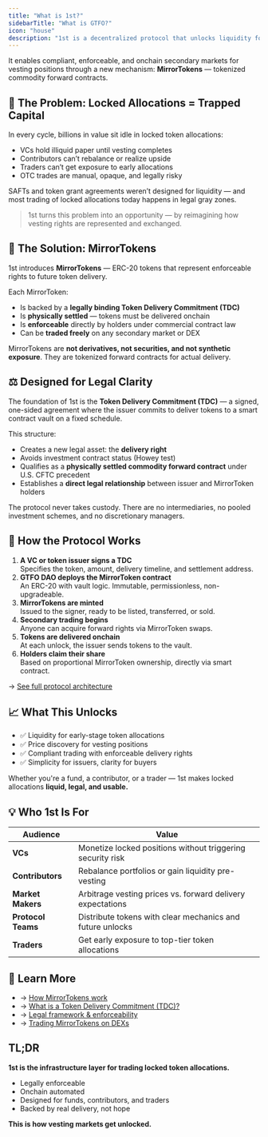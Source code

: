 ```yaml
---
title: "What is 1st?"
sidebarTitle: "What is GTFO?"
icon: "house"
description: "1st is a decentralized protocol that unlocks liquidity for locked token allocations."
---
```


It enables compliant, enforceable, and onchain secondary markets for vesting positions through a new mechanism: **MirrorTokens** — tokenized commodity forward contracts.

## 🚧 The Problem: Locked Allocations = Trapped Capital

In every cycle, billions in value sit idle in locked token allocations:

- VCs hold illiquid paper until vesting completes
- Contributors can’t rebalance or realize upside
- Traders can’t get exposure to early allocations
- OTC trades are manual, opaque, and legally risky

SAFTs and token grant agreements weren’t designed for liquidity — and most trading of locked allocations today happens in legal gray zones.

> 1st turns this problem into an opportunity — by reimagining how vesting rights are represented and exchanged.

## 🧬 The Solution: MirrorTokens

1st introduces **MirrorTokens** — ERC-20 tokens that represent enforceable rights to future token delivery.

Each MirrorToken:

- Is backed by a **legally binding Token Delivery Commitment (TDC)**
- Is **physically settled** — tokens must be delivered onchain
- Is **enforceable** directly by holders under commercial contract law
- Can be **traded freely** on any secondary market or DEX

MirrorTokens are **not derivatives, not securities, and not synthetic exposure**. They are tokenized forward contracts for actual delivery.

## ⚖️ Designed for Legal Clarity

The foundation of 1st is the **Token Delivery Commitment (TDC)** — a signed, one-sided agreement where the issuer commits to deliver tokens to a smart contract vault on a fixed schedule.

This structure:

- Creates a new legal asset: the **delivery right**
- Avoids investment contract status (Howey test)
- Qualifies as a **physically settled commodity forward contract** under U.S. CFTC precedent
- Establishes a **direct legal relationship** between issuer and MirrorToken holders

The protocol never takes custody. There are no intermediaries, no pooled investment schemes, and no discretionary managers.

## 🔐 How the Protocol Works

1. **A VC or token issuer signs a TDC**\
   Specifies the token, amount, delivery timeline, and settlement address.
2. **GTFO DAO deploys the MirrorToken contract**\
   An ERC-20 with vault logic. Immutable, permissionless, non-upgradeable.
3. **MirrorTokens are minted**\
   Issued to the signer, ready to be listed, transferred, or sold.
4. **Secondary trading begins**\
   Anyone can acquire forward rights via MirrorToken swaps.
5. **Tokens are delivered onchain**\
   At each unlock, the issuer sends tokens to the vault.
6. **Holders claim their share**\
   Based on proportional MirrorToken ownership, directly via smart contract.

→ [See full protocol architecture](./gtfo-protocol)

## 📈 What This Unlocks

- ✅ Liquidity for early-stage token allocations
- ✅ Price discovery for vesting positions
- ✅ Compliant trading with enforceable delivery rights
- ✅ Simplicity for issuers, clarity for buyers

Whether you're a fund, a contributor, or a trader — 1st makes locked allocations **liquid, legal, and usable.**

## 💡 Who 1st Is For

| Audience           | Value                                                      |
| ------------------ | ---------------------------------------------------------- |
| **VCs**            | Monetize locked positions without triggering security risk |
| **Contributors**   | Rebalance portfolios or gain liquidity pre-vesting         |
| **Market Makers**  | Arbitrage vesting prices vs. forward delivery expectations |
| **Protocol Teams** | Distribute tokens with clear mechanics and future unlocks  |
| **Traders**        | Get early exposure to top-tier token allocations           |

## 📄 Learn More

- → [How MirrorTokens work](./mirror-token)
- → [What is a Token Delivery Commitment (TDC)?](./token-delivery-commitment)
- → [Legal framework & enforceability](./legal)
- → [Trading MirrorTokens on DEXs](./trading-platform)

## TL;DR

**1st is the infrastructure layer for trading locked token allocations.**

- Legally enforceable
- Onchain automated
- Designed for funds, contributors, and traders
- Backed by real delivery, not hope

**This is how vesting markets get unlocked.**